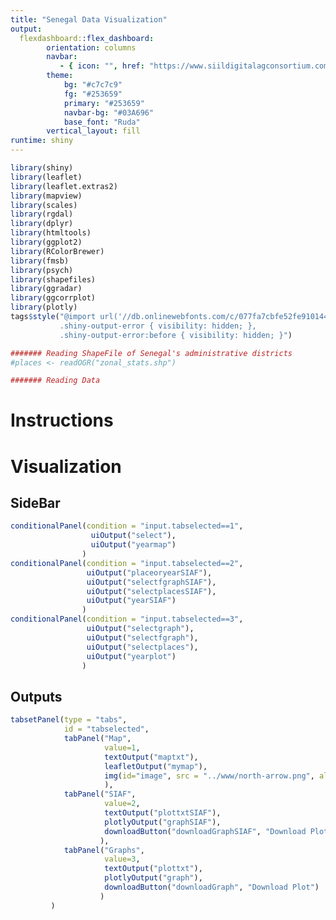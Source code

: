 ```yaml
---
title: "Senegal Data Visualization"
output: 
  flexdashboard::flex_dashboard:
        orientation: columns
        navbar:
           - { icon: "", href: "https://www.siildigitalagconsortium.com/", align: right }
        theme:
            bg: "#c7c7c9"
            fg: "#253659"
            primary: "#253659"
            navbar-bg: "#03A696"
            base_font: "Ruda"
        vertical_layout: fill
runtime: shiny
---
```


```r
library(shiny)
library(leaflet)
library(leaflet.extras2)
library(mapview)
library(scales)
library(rgdal)
library(dplyr)
library(htmltools)
library(ggplot2)
library(RColorBrewer)
library(fmsb)
library(psych)
library(shapefiles)
library(ggradar)
library(ggcorrplot)
library(plotly)
tags$style("@import url('//db.onlinewebfonts.com/c/077fa7cbfe52fe910144d5e51c654a05?family=Ruda');
           .shiny-output-error { visibility: hidden; },
           .shiny-output-error:before { visibility: hidden; }")
```

```r
####### Reading ShapeFile of Senegal's administrative districts
#places <- readOGR("zonal_stats.shp")

####### Reading Data

```

# Instructions

# Visualization

SideBar {.sidebar}
---------------------------------------------------------------

```r
conditionalPanel(condition = "input.tabselected==1",
                  uiOutput("select"),
                  uiOutput("yearmap")
                )
conditionalPanel(condition = "input.tabselected==2",
                 uiOutput("placeoryearSIAF"),
                 uiOutput("selectfgraphSIAF"),
                 uiOutput("selectplacesSIAF"),
                 uiOutput("yearSIAF")
                )
conditionalPanel(condition = "input.tabselected==3",
                 uiOutput("selectgraph"),
                 uiOutput("selectfgraph"),
                 uiOutput("selectplaces"),
                 uiOutput("yearplot")
                )
```

Outputs {data-width=1000}
---------------------------------------------------------------

```r
tabsetPanel(type = "tabs",
            id = "tabselected",
            tabPanel("Map",
                     value=1,
                     textOutput("maptxt"),
                     leafletOutput("mymap"),
                     img(id="image", src = "../www/north-arrow.png", align = "bottom-left", width = "40px", height = "40px")
                     ),
            tabPanel("SIAF",
                     value=2,
                     textOutput("plottxtSIAF"),
                     plotlyOutput("graphSIAF"),
                     downloadButton("downloadGraphSIAF", "Download Plot")
                    ),
            tabPanel("Graphs",
                     value=3,
                     textOutput("plottxt"),
                     plotlyOutput("graph"),
                     downloadButton("downloadGraph", "Download Plot")
                    )
         )
```


